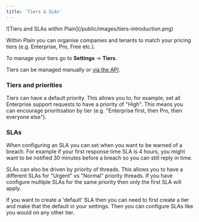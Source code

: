 ```yaml
---
title: 'Tiers & SLAs'
---
```


<Frame>![Tiers and SLAs within Plain](/public/images/tiers-introduction.png)</Frame>

Within Plain you can organise companies and tenants to match your pricing tiers (e.g. Enterprise, Pro, Free etc.).

To manage your tiers go to **Settings** → **Tiers**.

Tiers can be managed manually or [via the API](/api-reference/graphql/tiers/).

### Tiers and priorities

Tiers can have a default priority. This allows you to, for example, set all Enterprise support requests to have a priority of "High". This means you can encourage prioritisation by tier (e.g. "Enterprise first, then Pro, then everyone else").

### SLAs

When configuring an SLA you can set when you want to be warned of a breach. For example if your first response time SLA is 4 hours, you might want to be notified 30 minutes before a breach so you can still reply in time.

SLAs can also be driven by priority of threads. This allows you to have a different SLAs for "Urgent" vs "Normal" priority threads. If you have configure multiple SLAs for the same priority then only the first SLA will apply.

If you want to create a 'default' SLA then you can need to first create a tier and make that the default in your settings. Then you can configure SLAs like you would on any other tier.
